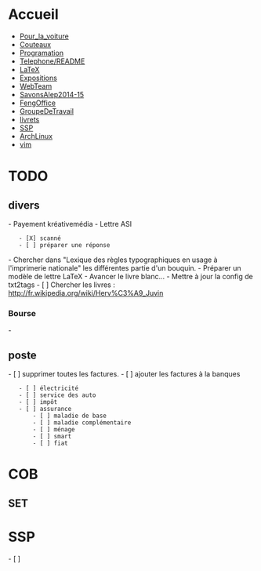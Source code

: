 = Accueil =
* [[Pour_la_voiture]]
* [[Couteaux]]
* [[Programation]]
* [[Telephone/README]]
* [[LaTeX]]
* [[Expositions]]
* [[WebTeam]]
* [[SavonsAlep2014-15]]
* [[FengOffice]]
* [[GroupeDeTravail]]
* [[livrets]]
* [[SSP]]
* [[ArchLinux]]
* [[vim]]


= TODO =
== divers ==
- Payement kréativemédia
- Lettre ASI
	- [X] scanné
	- [ ] préparer une réponse
- Chercher dans "Lexique des règles typographiques en usage à l'imprimerie nationale" les différentes partie d'un bouquin.
- Préparer un modèle de lettre LaTeX
- Avancer le livre blanc...
- Mettre à jour la config de txt2tags
- [ ] Chercher les livres : http://fr.wikipedia.org/wiki/Herv%C3%A9_Juvin

=== Bourse ===
- 
== poste ==
- [ ] supprimer toutes les factures.
- [ ] ajouter les factures à la banques
	- [ ] électricité
	- [ ] service des auto
	- [ ] impôt
	- [ ] assurance
		- [ ] maladie de base
		- [ ] maladie complémentaire
		- [ ] ménage
		- [ ] smart
		- [ ] fiat


= COB =
== SET ==

= SSP =
- [ ] 
